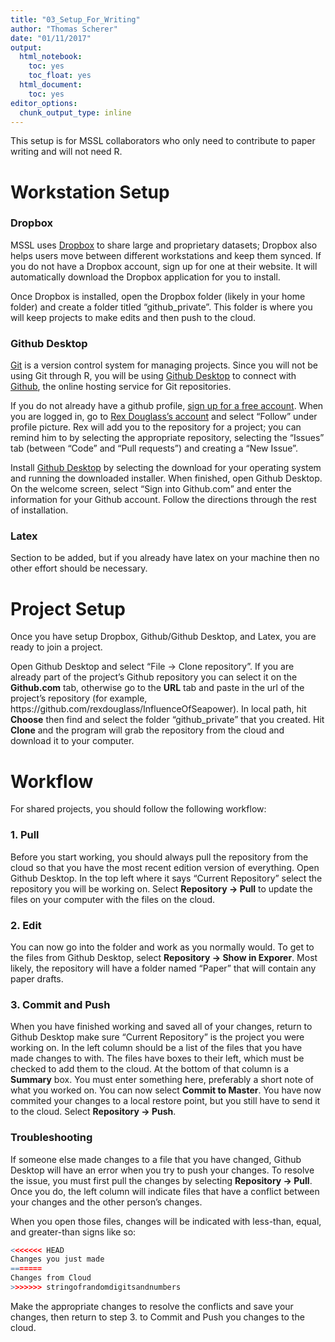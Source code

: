 ```yaml
---
title: "03_Setup_For_Writing"
author: "Thomas Scherer"
date: "01/11/2017"
output:
  html_notebook:
    toc: yes
    toc_float: yes
  html_document:
    toc: yes
editor_options:
  chunk_output_type: inline
---
```

<style>
    body .main-container {
        max-width: 100%;
    }
</style>


This setup is for MSSL collaborators who only need to contribute to paper writing and will not need R.

# Workstation Setup

### Dropbox

MSSL uses [Dropbox](https://www.dropbox.com) to share large and proprietary datasets; Dropbox also helps users move between different workstations and keep them synced. If you do not have a Dropbox account, sign up for one at their website. It will automatically download the Dropbox application for you to install. 

Once Dropbox is installed, open the Dropbox folder (likely in your home folder) and create a folder titled "github_private". This folder is where you will keep projects to make edits and then push to the cloud. 

### Github Desktop

[Git](https://git-scm.com/) is a version control system for managing projects. Since you will not be using Git through R, you will be using [Github Desktop](https://desktop.github.com/) to connect with [Github](https://github.com/), the online hosting service for Git repositories. 

If you do not already have a github profile, [sign up for a free account](https://github.com/). When you are logged in, go to [Rex Douglass's account](https://github.com/rexdouglass) and select "Follow" under profile picture. Rex will add you to the repository for a project; you can remind him to by selecting the appropriate repository, selecting the "Issues" tab (between "Code" and "Pull requests") and creating a "New Issue".

Install [Github Desktop](https://desktop.github.com/) by selecting the download for your operating system and running the downloaded installer. When finished, open Github Desktop. On the welcome screen, select "Sign into Github.com" and enter the information for your Github account. Follow the directions through the rest of installation.

### Latex

Section to be added, but if you already have latex on your machine then no other effort should be necessary.



# Project Setup

Once you have setup Dropbox, Github/Github Desktop, and Latex, you are ready to join a project.

Open Github Desktop and select "File -> Clone repository". If you are already part of the project's Github repository you can select it on the **Github.com** tab, otherwise go to the **URL** tab and paste in the url of the project's repository (for example, https://github.com/rexdouglass/InfluenceOfSeapower). In local path, hit **Choose** then find and select the folder "github_private" that you created. Hit **Clone** and the program will grab the repository from the cloud and download it to your computer.

# Workflow

For shared projects, you should follow the following workflow:

### 1. Pull

Before you start working, you should always pull the repository from the cloud so that you have the most recent edition version of everything. Open Github Desktop. In the top left where it says "Current Repository" select the repository you will be working on. Select **Repository -> Pull** to update the files on your computer with the files on the cloud.

### 2. Edit
You can now go into the folder and work as you normally would. To get to the files from Github Desktop, select **Repository -> Show in Exporer**. Most likely, the repository will have a folder named "Paper" that will contain any paper drafts.

### 3. Commit and Push
When you have finished working and saved all of your changes, return to Github Desktop make sure "Current Repository" is the project you were working on. In the left column should be a list of the files that you have made changes to with. The files have boxes to their left, which must be checked to add them to the cloud. At the bottom of that column is a **Summary** box. You must enter something here, preferably a short note of what you worked on. You can now select **Commit to Master**. You have now commited your changes to a local restore point, but you still have to send it to the cloud. Select **Repository -> Push**. 

### Troubleshooting

If someone else made changes to a file that you have changed, Github Desktop will have an error when you try to push your changes. To resolve the issue, you must first pull the changes by selecting **Repository -> Pull**. Once you do, the left column will indicate files that have a conflict between your changes and the other person's changes. 

When you open those files, changes will be indicated with less-than, equal, and greater-than signs like so:

```r
<<<<<<< HEAD
Changes you just made
=======
Changes from Cloud
>>>>>>> stringofrandomdigitsandnumbers
```

Make the appropriate changes to resolve the conflicts and save your changes, then return to step 3. to Commit and Push you changes to the cloud. 
